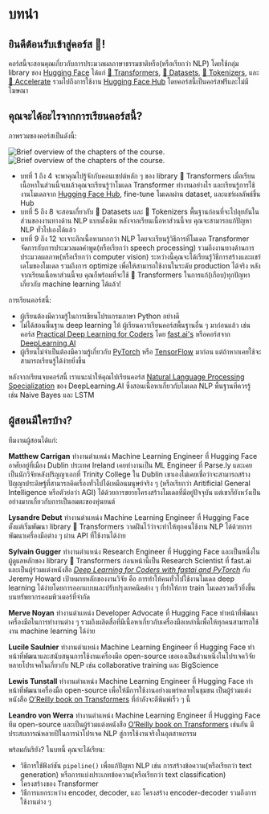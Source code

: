 # บทนำ

<CourseFloatingBanner
    chapter={1}
    classNames="absolute z-10 right-0 top-0"
/>

## ยินดีต้อนรับเข้าสู่คอร์ส 🤗!

<Youtube id="00GKzGyWFEs" />

คอร์สนี้จะสอนคุณเกี่ยวกับการประมวลผลภาษาธรรมชาติหรือ(หรือเรียกว่า NLP) โดยใช้กลุ่ม library ของ [Hugging Face](https://huggingface.co/) ได้แก่ [🤗 Transformers](https://github.com/huggingface/transformers), [🤗 Datasets](https://github.com/huggingface/datasets), [🤗 Tokenizers](https://github.com/huggingface/tokenizers), และ [🤗 Accelerate](https://github.com/huggingface/accelerate) รวมไปถึงการใช้งาน [Hugging Face Hub](https://huggingface.co/models) โดยคอร์สนี้เป็นคอร์สฟรีและไม่มีโฆษณา


## คุณจะได้อะไรจากการเรียนคอร์สนี้?

ภาพรวมของคอร์สเป็นดังนี้:

<div class="flex justify-center">
<img class="block dark:hidden" src="https://huggingface.co/datasets/huggingface-course/documentation-images/resolve/main/en/chapter1/summary.svg" alt="Brief overview of the chapters of the course.">
<img class="hidden dark:block" src="https://huggingface.co/datasets/huggingface-course/documentation-images/resolve/main/en/chapter1/summary-dark.svg" alt="Brief overview of the chapters of the course.">
</div>

- บทที่ 1 ถึง 4 จะพาคุณไปรู้จักกับคอนเซปต์หลัก ๆ ของ library 🤗 Transformers เมื่อเรียนเนื้อหาในส่วนนี้จบแล้วคุณจะเรียนรู้ว่าโมเดล Transformer ทำงานอย่างไร และเรียนรู้การใช้งานโมเดลจาก [Hugging Face Hub](https://huggingface.co/models), fine-tune โมเดลผ่าน dataset, และแชร์ผลลัพธ์ขึ้น Hub
- บทที่ 5 ถึง 8 จะสอนเกี่ยวกับ 🤗 Datasets และ 🤗 Tokenizers พื้นฐานก่อนที่จะไปลุยกันในส่วนของงานทางด้าน NLP แบบดั้งเดิม หลังจากเรียนเนื้อหาส่วนนี้จบ คุณจะสามารถแก้ปัญหา NLP ทั่วไปเองได้แล้ว
- บทที่ 9 ถึง 12 จะเจาะลึกเนื้อหามากกว่า NLP โดยจะเรียนรู้วิธีการที่โมเดล Transformer จัดการกับการประมวลผลคำพูด(หรือเรียกว่า speech processing) รวมถึงงานทางด้านการประมวลผลภาพ(หรือเรียกว่า computer vision)  ระหว่างนี้คุณจะได้เรียนรู้วิธีการสร้างและแชร์เดโมของโมเดล รวมถึงการ optimize เพื่อให้สามารถใช้งานในระดับ production ได้จริง หลังจากเรียนเนื้อหาส่วนนี้จบ คุณก็พร้อมที่จะใช้ 🤗 Transformers ในการแก้(เกือบ)ทุกปัญหาเกี่ยวกับ machine learning ได้แล้ว!


การเรียนคอร์สนี้:

* ผู้เรียนต้องมีความรู้ในการเขียนโปรแกรมภาษา Python อย่างดี
* ไม่ได้สอนพื้นฐาน deep learning ให้ ผู้เรียนควรเรียนคอร์สพื้นฐานอื่น ๆ มาก่อนแล้ว เช่น คอร์ส [Practical Deep Learning for Coders](https://course.fast.ai/) โดย [fast.ai's](https://www.fast.ai/) หรือคอร์สจาก [DeepLearning.AI](https://www.deeplearning.ai/)
* ผู้เรียนไม่จำเป็นต้องมีความรู้เกี่ยวกับ [PyTorch](https://pytorch.org/) หรือ [TensorFlow](https://www.tensorflow.org/) มาก่อน แต่ถ้าหากเคยใช้จะสามารถเรียนรู้ได้ง่ายยิ่งขึ้น


หลังจากเรียนจบคอร์สนี้ เราแนะนำให้คุณไปเรียนคอร์ส [Natural Language Processing Specialization](https://www.coursera.org/specializations/natural-language-processing?utm_source=deeplearning-ai&utm_medium=institutions&utm_campaign=20211011-nlp-2-hugging_face-page-nlp-refresh) ของ DeepLearning.AI ซึ่งสอนเนื้อหาเกี่ยวกับโมเดล NLP พื้นฐานที่ควรรู้ เช่น Naive Bayes และ LSTM 


## ผู้สอนมีใครบ้าง?

ทีมงานผู้สอนได้แก่:

**Matthew Carrigan** ทำงานตำแหน่ง Machine Learning Engineer ที่ Hugging Face อาศัยอยู่ที่เมือง Dublin ประเทศ Ireland เคยทำงานเป็น ML Engineer ที่ Parse.ly และเคยเป็นนักวิจัยหลังปริญญาเอกที่ Trinity College ใน Dublin เขาเองไม่เคยเชื่อว่าจะสามารถสร้างปัญญาประดิษฐ์ที่สามารถคิดเรื่องทั่วไปได้เหมือนมนุษย์จริง ๆ (หรือเรียกว่า Aritificial General Intelligence หรือตัวย่อว่า AGI) ได้ด้วยการขยายโครงสร้างโมเดลที่มีอยู่ปัจจุบัน แต่เขาก็ยังหวังเป็นอย่างมากเกี่ยวกับการเป็นอมตะของหุ่นยนต์

**Lysandre Debut** ทำงานตำแหน่ง Machine Learning Engineer ที่ Hugging Face ตั้งแต่เริ่มพัฒนา library 🤗 Transformers วาดฝันไว้ว่าจะทำให้ทุกคนใช้งาน NLP ได้ด้วยการพัฒนาเครื่องมือต่าง ๆ ผ่าน API ที่ใช้งานได้ง่าย

**Sylvain Gugger** ทำงานตำแหน่ง Research Engineer ที่ Hugging Face และเป็นหนึ่งในผู้ดูแลหลักของ library 🤗 Transformers ก่อนหน้านี้เป็น Research Scientist ที่ fast.ai และเป็นผู้ร่วมแต่งหนังสือ _[Deep Learning for Coders with fastai and PyTorch](https://learning.oreilly.com/library/view/deep-learning-for/9781492045519/)_ กับ Jeremy Howard เป้าหมายหลักของงานวิจัย คือ การทำให้คนทั่วไปใช้งานโมเดล deep learning ได้ง่ายโดยการออกแบบและปรับปรุงเทคนิคต่าง ๆ ที่ทำให้การ train โมเดลรวดเร็วยิ่งขึ้นบนทรัพยากรคอมพิวเตอร์ที่จำกัด

**Merve Noyan** ทำงานตำแหน่ง Developer Advocate ที่ Hugging Face ทำหน้าที่พัฒนาเครื่องมือในการทำงานต่าง ๆ รวมถึงผลิตสื่อที่มีเนื้อหาเกี่ยวกับเครื่องมือเหล่านี้เพื่อให้ทุกคนสามารถใช้งาน machine learning ได้ง่าย

**Lucile Saulnier** ทำงานตำแหน่ง Machine Learning Engineer ที่ Hugging Face ทำหน้าที่พัฒนาและสนับสนุนการใช้งานเครื่องมือ open-source เธอเองเป็นส่วนหนึ่งในโปรเจควิจัยหลายโปรเจคในเกี่ยวกับ NLP เช่น collaborative training และ BigScience

**Lewis Tunstall** ทำงานตำแหน่ง Machine Learning Engineer ที่ Hugging Face ทำหน้าที่พัฒนาเครื่องมือ open-source เพื่อให้มีการใช้งานอย่างแพร่หลายในชุมชน เป็นผู้ร่วมแต่งหนังสือ [O’Reilly book on Transformers](https://www.oreilly.com/library/view/natural-language-processing/9781098136789/) ที่กำลังจะตีพิมพ์เร็ว ๆ นี้


**Leandro von Werra**  ทำงานตำแหน่ง Machine Learning Engineer ที่ Hugging Face ทีม open-source และเป็นผู้ร่วมแต่งหนังสือ [O’Reilly book on Transformers](https://www.oreilly.com/library/view/natural-language-processing/9781098136789/) เช่นกัน มีประสบการณ์หลายปีในการนำโปรเจค NLP สู่การใช้งานจริงในอุตสาหกรรม


พร้อมกันรึยัง? ในบทนี้ คุณจะได้เรียน:
* วิธีการใช้ฟังก์ชัน `pipeline()` เพื่อแก้ปัญหา NLP เช่น การสร้างข้อความ(หรือเรียกว่า text generation) หรือการแบ่งประเภทข้อความ(หรือเรียกว่า text classification)
* โครงสร้างของ Transformer
* วิธีการแยกระหว่าง encoder, decoder, และ โครงสร้าง encoder-decoder รวมถึงการใช้งานต่าง ๆ

